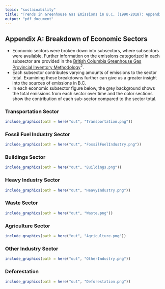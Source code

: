 ```yaml
---
topic: "sustainability"
title: "Trends in Greenhouse Gas Emissions in B.C. (1990-2018): Appendix"
output: "pdf_document"
---
```


```{=html}
<!--
Copyright 2018 Province of British Columbia

Licensed under the Apache License, Version 2.0 (the "License");
you may not use this file except in compliance with the License.
You may obtain a copy of the License at

http://www.apache.org/licenses/LICENSE-2.0

Unless required by applicable law or agreed to in writing, software distributed under the License is distributed on an "AS IS" BASIS,
WITHOUT WARRANTIES OR CONDITIONS OF ANY KIND, either express or implied.
See the License for the specific language governing permissions and limitations under the License.
-->
```
## Appendix A: Breakdown of Economic Sectors

-   Economic sectors were broken down into subsectors, where subsectors were available. Further information on the emissions categorized in each subsector are provided in the [British Columbia Greenhouse Gas Provincial Inventory Methodology](https://www2.gov.bc.ca/assets/gov/environment/climate-change/data/provincial-inventory/2018/bc_provincial_ghg_inventory_1990-2018_-_methodology_book.pdf)^2^.
-   Each subsector contributes varying amounts of emissions to the sector total. Examining these breakdowns further can give us a greater insight into the sources of emissions in B.C.
-   In each economic subsector figure below, the grey background shows the total emissions from each sector over time and the color sections show the contribution of each sub-sector compared to the sector total.

### Transportation Sector

\vspace{.8cm}

```r

include_graphics(path = here("out", "Transportation.png"))

```

\newpage

### Fossil Fuel Industry Sector

\vspace{.8cm}

```r

include_graphics(path = here("out", "FossilFuelIndustry.png"))
```

### Buildings Sector

\vspace{.8cm}

```r

include_graphics(path = here("out", "Buildings.png"))
```

\newpage

### Heavy Industry Sector

\vspace{.8cm}

```r

include_graphics(path = here("out", "HeavyIndustry.png"))
```

### Waste Sector

\vspace{.8cm}

```r

include_graphics(path = here("out", "Waste.png"))
```

\newpage

### Agriculture Sector

\vspace{.8cm}

```r

include_graphics(path = here("out", "Agriculture.png"))
```

### Other Industry Sector

\vspace{.8cm}

```r

include_graphics(path = here("out", "OtherIndustry.png"))
```

\newpage

### Deforestation

\vspace{.8cm}

```r

include_graphics(path = here("out", "Deforestation.png"))
```
